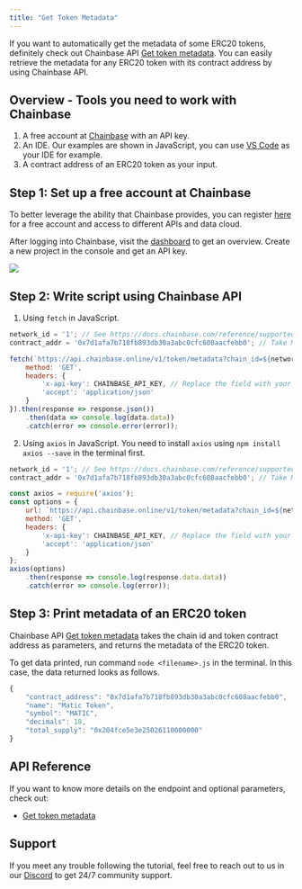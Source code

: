 ```yaml
---
title: "Get Token Metadata"
---
```


If you want to automatically get the metadata of some ERC20 tokens, definitely check out Chainbase API [Get token metadata](/api-reference/web3-api/token/token-metadata/get-token-metadata). You can easily retrieve the metadata for any ERC20 token with its contract address by using Chainbase API.

## Overview - Tools you need to work with Chainbase

1. A free account at [Chainbase](https://www.chainbase.com) with an API key.
2. An IDE. Our examples are shown in JavaScript, you can use [VS Code](https://code.visualstudio.com/) as your IDE for example.
3. A contract address of an ERC20 token as your input.

## Step 1: Set up a free account at Chainbase

To better leverage the ability that Chainbase provides, you can register [here](http://www.chainbase.com/register) for a free account and access to different APIs and data cloud.

After logging into Chainbase, visit the [dashboard](https://console.chainbase.com/) to get an overview. Create a new project in the console and get an API key.

![](https://files.readme.io/f7e1816-image.png)

## Step 2: Write script using Chainbase API

1. Using `fetch` in JavaScript.

```jsx
network_id = '1'; // See https://docs.chainbase.com/reference/supported-chains to get the id of different chains.
contract_addr = '0x7d1afa7b718fb893db30a3abc0cfc608aacfebb0'; // Take Matic Token's contract address as an example.

fetch(`https://api.chainbase.online/v1/token/metadata?chain_id=${network_id}&contract_address=${contract_addr}`, {
    method: 'GET',
    headers: {
        'x-api-key': CHAINBASE_API_KEY, // Replace the field with your API key.
        'accept': 'application/json'
    }
}).then(response => response.json())
    .then(data => console.log(data.data))
    .catch(error => console.error(error));
```

2. Using `axios` in JavaScript. You need to install `axios` using `npm install axios --save` in the terminal first.

```jsx
network_id = '1'; // See https://docs.chainbase.com/reference/supported-chains to get the id of different chains.
contract_addr = '0x7d1afa7b718fb893db30a3abc0cfc608aacfebb0'; // Take Matic Token's contract address as an example.

const axios = require('axios');
const options = {
    url: `https://api.chainbase.online/v1/token/metadata?chain_id=${network_id}&contract_address=${contract_addr}`,
    method: 'GET',
    headers: {
        'x-api-key': CHAINBASE_API_KEY, // Replace the field with your API key.
        'accept': 'application/json'
    }
};
axios(options)
    .then(response => console.log(response.data.data))
    .catch(error => console.log(error));
```

## Step 3: Print metadata of an ERC20 token

Chainbase API [Get token metadata](/api-reference/web3-api/token/token-metadata/get-token-metadata) takes the chain id and token contract address as parameters, and returns the metadata of the ERC20 token.

To get data printed, run command `node <filename>.js` in the terminal. In this case, the data returned looks as follows.

```jsx
{
	"contract_address": "0x7d1afa7b718fb893db30a3abc0cfc608aacfebb0",
	"name": "Matic Token",
	"symbol": "MATIC",
	"decimals": 18,
	"total_supply": "0x204fce5e3e25026110000000"
}
```

## API Reference

If you want to know more details on the endpoint and optional parameters, check out:

- [Get token metadata](/api-reference/web3-api/token/token-metadata/get-token-metadata)

## Support

If you meet any trouble following the tutorial, feel free to reach out to us in our [Discord](https://chainbase.com/discord) to get 24/7 community support.
